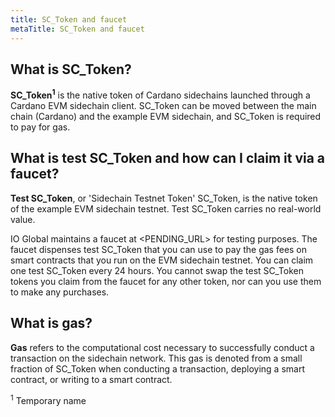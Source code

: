```yaml
---
title: SC_Token and faucet
metaTitle: SC_Token and faucet
---
```


## What is SC_Token?

**SC_Token<sup>1</sup>** is the native token of Cardano sidechains launched through a Cardano EVM sidechain client. SC_Token can be moved between the main chain (Cardano) and the example EVM sidechain, and SC_Token is required to pay for gas.

## What is test SC_Token and how can I claim it via a faucet?

**Test SC_Token**, or 'Sidechain Testnet Token' SC_Token, is the native token of the example EVM sidechain testnet. Test SC_Token carries no real-world value.

IO Global maintains a faucet at <PENDING_URL> for testing purposes. The faucet dispenses test SC_Token that you can use to pay the gas fees on smart contracts that you run on the EVM sidechain testnet. You can claim one test SC_Token every 24 hours. You cannot swap the test SC_Token tokens you claim from the faucet for any other token, nor can you use them to make any purchases.  

## What is gas?

**Gas** refers to the computational cost necessary to successfully conduct a transaction on the sidechain network. This gas is denoted from a small fraction of SC_Token when conducting a transaction, deploying a smart contract, or writing to a smart contract.

  
<sup>1</sup> Temporary name  
